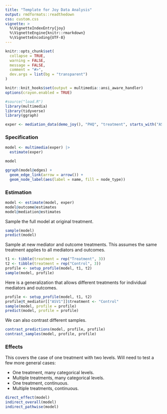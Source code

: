 ```yaml
---
title: "Template for Joy Data Analysis"
output: rmdformats::readthedown
css: custom.css
vignette: >
  %\VignetteIndexEntry{joy}
  %\VignetteEngine{knitr::rmarkdown}
  %\VignetteEncoding{UTF-8}
---
```


```r
knitr::opts_chunk$set(
  collapse = TRUE, 
  warning = FALSE,
  message = FALSE, 
  comment = "#>",
  dev.args = list(bg = "transparent")
)

knitr::knit_hooks$set(output = multimedia::ansi_aware_handler)
options(crayon.enabled = TRUE)
```

```r
#source("load.R")
library(multimedia)
library(tidyverse)
library(ggraph)

exper <- mediation_data(demo_joy(), "PHQ", "treatment", starts_with("ASV"))
```

### Specification

```r
model <- multimedia(exper) |>
  estimate(exper)

model
```

```r
ggraph(model@edges) +
  geom_edge_link(arrow = arrow()) +
  geom_node_label(aes(label = name, fill = node_type))
```

### Estimation

```r
model <- estimate(model, exper)
model@outcome@estimates
model@mediation@estimates
```

Sample the full model at original treatment.

```r
sample(model)
predict(model)
```

Sample at new mediator and outcome treatments. This assumes the same treatment
applies to all mediators and outcomes.

```r
t1 <- tibble(treatment = rep("Treatment", 3))
t2 <- tibble(treatment = rep("Control", 3))
profile <- setup_profile(model, t1, t2)
sample(model, profile)
```

Here is a generalization that allows different treatments for individual
mediators and outcomes.

```r
profile <- setup_profile(model, t1, t2)
profile@t_mediator[["ASV1"]]$treatment <- "Control"
sample(model, profile = profile)
predict(model, profile = profile)
```

We can also contrast different samples.

```r
contrast_predictions(model, profile, profile)
contrast_samples(model, profile, profile)
```


### Effects

This covers the case of one treatment with two levels. Will need to test a few
more general cases:

* One treatment, many categorical levels.
* Multiple treatments, many categorical levels.
* One treatment, continuous.
* Multiple treatments, continuous.

```r
direct_effect(model)
indirect_overall(model)
indirect_pathwise(model)
```


